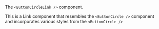 The `<ButtonCircleLink />` component.

This is a Link component that resembles the `<ButtonCircle />` component and incorporates various styles from the `<ButtonCircle />`
